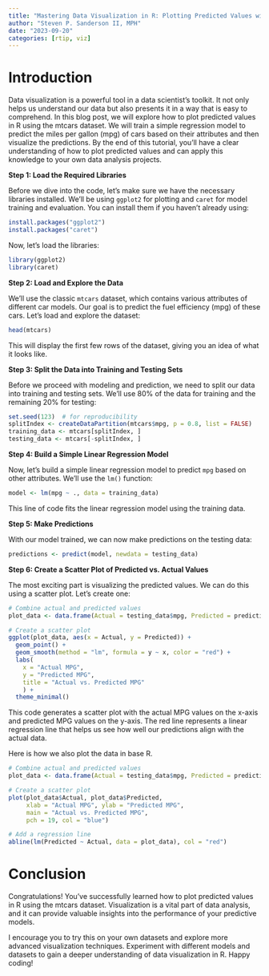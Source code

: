 ```yaml
---
title: "Mastering Data Visualization in R: Plotting Predicted Values with the mtcars Dataset"
author: "Steven P. Sanderson II, MPH"
date: "2023-09-20"
categories: [rtip, viz]
---
```


# Introduction

Data visualization is a powerful tool in a data scientist's toolkit. It not only helps us understand our data but also presents it in a way that is easy to comprehend. In this blog post, we will explore how to plot predicted values in R using the mtcars dataset. We will train a simple regression model to predict the miles per gallon (mpg) of cars based on their attributes and then visualize the predictions. By the end of this tutorial, you'll have a clear understanding of how to plot predicted values and can apply this knowledge to your own data analysis projects.

**Step 1: Load the Required Libraries**

Before we dive into the code, let's make sure we have the necessary libraries installed. We'll be using `ggplot2` for plotting and `caret` for model training and evaluation. You can install them if you haven't already using:

```R
install.packages("ggplot2")
install.packages("caret")
```

Now, let's load the libraries:

```r
library(ggplot2)
library(caret)
```

**Step 2: Load and Explore the Data**

We'll use the classic `mtcars` dataset, which contains various attributes of different car models. Our goal is to predict the fuel efficiency (mpg) of these cars. Let's load and explore the dataset:

```r
head(mtcars)
```

This will display the first few rows of the dataset, giving you an idea of what it looks like.

**Step 3: Split the Data into Training and Testing Sets**

Before we proceed with modeling and prediction, we need to split our data into training and testing sets. We'll use 80% of the data for training and the remaining 20% for testing:

```r
set.seed(123)  # for reproducibility
splitIndex <- createDataPartition(mtcars$mpg, p = 0.8, list = FALSE)
training_data <- mtcars[splitIndex, ]
testing_data <- mtcars[-splitIndex, ]
```

**Step 4: Build a Simple Linear Regression Model**

Now, let's build a simple linear regression model to predict `mpg` based on other attributes. We'll use the `lm()` function:

```r
model <- lm(mpg ~ ., data = training_data)
```

This line of code fits the linear regression model using the training data.

**Step 5: Make Predictions**

With our model trained, we can now make predictions on the testing data:

```r
predictions <- predict(model, newdata = testing_data)
```

**Step 6: Create a Scatter Plot of Predicted vs. Actual Values**

The most exciting part is visualizing the predicted values. We can do this using a scatter plot. Let's create one:

```r
# Combine actual and predicted values
plot_data <- data.frame(Actual = testing_data$mpg, Predicted = predictions)

# Create a scatter plot
ggplot(plot_data, aes(x = Actual, y = Predicted)) +
  geom_point() +
  geom_smooth(method = "lm", formula = y ~ x, color = "red") +
  labs(
    x = "Actual MPG", 
    y = "Predicted MPG", 
    title = "Actual vs. Predicted MPG"
    ) +
  theme_minimal()
```

This code generates a scatter plot with the actual MPG values on the x-axis and predicted MPG values on the y-axis. The red line represents a linear regression line that helps us see how well our predictions align with the actual data.

Here is how we also plot the data in base R.

```r
# Combine actual and predicted values
plot_data <- data.frame(Actual = testing_data$mpg, Predicted = predictions)

# Create a scatter plot
plot(plot_data$Actual, plot_data$Predicted,
     xlab = "Actual MPG", ylab = "Predicted MPG",
     main = "Actual vs. Predicted MPG",
     pch = 19, col = "blue")

# Add a regression line
abline(lm(Predicted ~ Actual, data = plot_data), col = "red")

```

# Conclusion

Congratulations! You've successfully learned how to plot predicted values in R using the mtcars dataset. Visualization is a vital part of data analysis, and it can provide valuable insights into the performance of your predictive models.

I encourage you to try this on your own datasets and explore more advanced visualization techniques. Experiment with different models and datasets to gain a deeper understanding of data visualization in R. Happy coding!